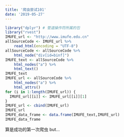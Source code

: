 ```yaml
---
title: '爬虫尝试101'
date: '2019-05-27'
---
```

```r
library("dplyr") # 管道操作符所属的包
library("rvest")
IMUFE_url <- "http://www.imufe.edu.cn"
allSourceCode <- IMUFE_url %>%	
	read_html(encoding = "UTF-8") 
allSourceCode <- allSourceCode %>% 
	html_node("div[id=binf]")
IMUFE_text <- allSourceCode %>% 
	html_nodes("a") %>% 
	html_text()
IMUFE_text
IMUFE_url <- allSourceCode %>% 
	html_nodes("a") %>%
	html_attrs()
for (i in 1:length(IMUFE_url)) {
  IMUFE_url[[i]] <- IMUFE_url[[i]][1]
}
IMUFE_url <- cbind(IMUFE_url)
IMUFE_url
IMUFE_data_frame <- data.frame(IMUFE_text,IMUFE_url)
IMUFE_data_frame


```
算是成功的第一次爬虫
but...

